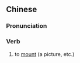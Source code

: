 ==Chinese==
{{zh-forms|s=装裱}}

===Pronunciation===
{{zh-pron
|m=zhuāngbiǎo
|c=zong1 biu2
|mn=qz,xm,zz:chong-piáu
|cat=v
}}

===Verb===
{{zh-verb}}

# to [[mount]] (a picture, etc.)